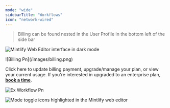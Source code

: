 ```yaml
---
mode: "wide"
sidebarTitle: "Workflows"
icon: "network-wired"
---
```


> Billing can be found nested in the User Profile in the bottom left of the side bar

<img
  className="hidden dark:block my-0 pointer-events-none"
  src="https://mintlify.s3.us-west-1.amazonaws.com/mintlify/images/editor/editor-dark.png"
  alt="Mintlify Web Editor interface in dark mode"
/>

<Frame>
  ![Billing Pn](/images/billing.png)
</Frame>

Click here to update billing payment, upgrade/manage your plan, or view your current usage. If you're interested in upgraded to an enterprise plan, **<u>book a time</u>**.

<Frame>
  

  ![Ex Workflow Pn](/plans.png)

  <img
    src="https://mintlify.s3.us-west-1.amazonaws.com/mintlify/images/editor/mode-toggle-dark.png"
    alt="Mode toggle icons highlighted in the Mintlify web editor"
    className="hidden dark:block"
  />
</Frame>